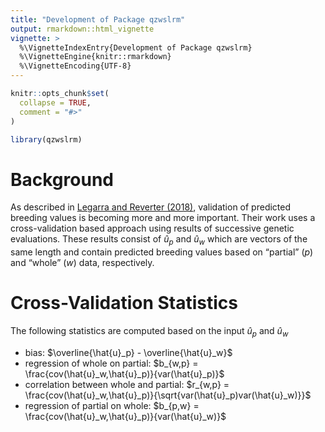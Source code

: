 ```yaml
---
title: "Development of Package qzwslrm"
output: rmarkdown::html_vignette
vignette: >
  %\VignetteIndexEntry{Development of Package qzwslrm}
  %\VignetteEngine{knitr::rmarkdown}
  %\VignetteEncoding{UTF-8}
---
```


```r
knitr::opts_chunk$set(
  collapse = TRUE,
  comment = "#>"
)
```

```r
library(qzwslrm)
```

# Background
As described in [Legarra and Reverter (2018)](https://link.springer.com/article/10.1186/s12711-018-0426-6), validation of predicted breeding values is becoming more and more important. Their work uses a cross-validation based approach using results of successive genetic evaluations. These results consist of $\hat{u}_p$ and $\hat{u}_w$ which are vectors of the same length and contain predicted breeding values based on "partial" ($p$) and "whole" ($w$) data, respectively. 


# Cross-Validation Statistics
The following statistics are computed based on the input $\hat{u}_p$ and $\hat{u}_w$

* bias: $\overline{\hat{u}_p} - \overline{\hat{u}_w}$
* regression of whole on partial: $b_{w,p} = \frac{cov(\hat{u}_w,\hat{u}_p)}{var(\hat{u}_p)}$
* correlation between whole and partial: $r_{w,p} = \frac{cov(\hat{u}_w,\hat{u}_p)}{\sqrt{var(\hat{u}_p)var(\hat{u}_w)}}$
* regression of partial on whole: $b_{p,w} = \frac{cov(\hat{u}_w,\hat{u}_p)}{var(\hat{u}_w)}$


